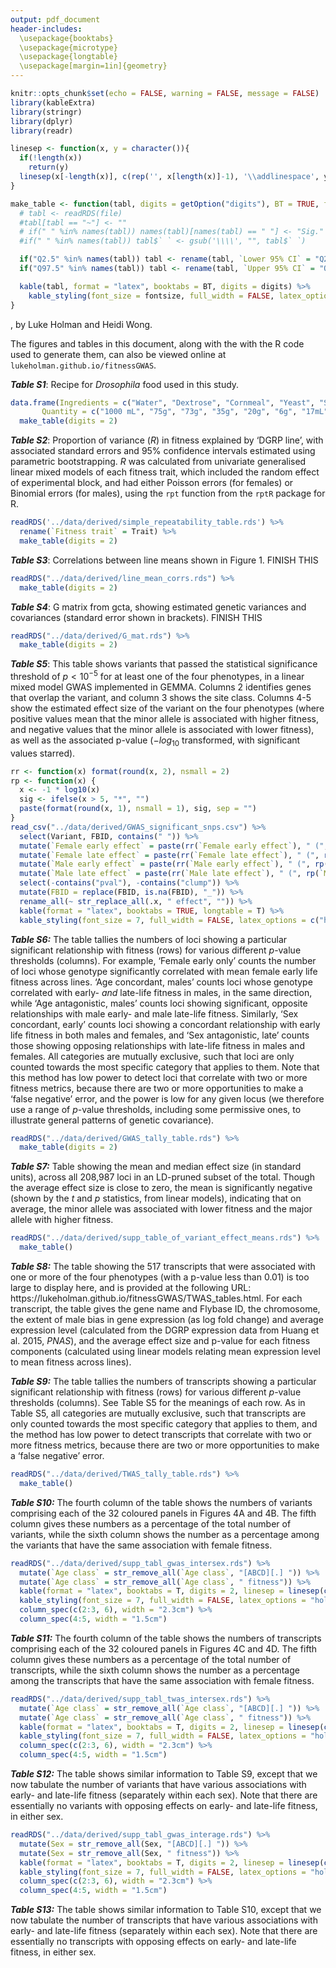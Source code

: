 ```yaml
---
output: pdf_document
header-includes: 
  \usepackage{booktabs}
  \usepackage{microtype}
  \usepackage{longtable}
  \usepackage[margin=1in]{geometry}
---
```


```r
knitr::opts_chunk$set(echo = FALSE, warning = FALSE, message = FALSE)
library(kableExtra)
library(stringr)
library(dplyr)
library(readr)

linesep <- function(x, y = character()){
  if(!length(x))
    return(y)
  linesep(x[-length(x)], c(rep('', x[length(x)]-1), '\\addlinespace', y))  
}

make_table <- function(tabl, digits = getOption("digits"), BT = TRUE, fontsize = 7){
  # tabl <- readRDS(file) 
  #tabl[tabl == "~"] <- ""
  # if(" " %in% names(tabl)) names(tabl)[names(tabl) == " "] <- "Sig."
  #if(" " %in% names(tabl)) tabl$` ` <- gsub('\\\\', "", tabl$` `)

  if("Q2.5" %in% names(tabl)) tabl <- rename(tabl, `Lower 95% CI` = "Q2.5")
  if("Q97.5" %in% names(tabl)) tabl <- rename(tabl, `Upper 95% CI` = "Q97.5")

  kable(tabl, format = "latex", booktabs = BT, digits = digits) %>%
    kable_styling(font_size = fontsize, full_width = FALSE, latex_options = "hold_position")
}
```


\newpage
\pagenumbering{gobble}

\begin{center}
\huge{\textbf{Online Supplementary Material}}
\end{center}
\vspace{0.5cm}
\textbf{A genome-wide scan for pleiotropic fitness effects on sexes and age classes in \textit{Drosophila}}, by
Luke Holman and Heidi Wong.
\vspace{0.5cm}



The figures and tables in this document, along with the with the R code used to generate them, can also be viewed online at `lukeholman.github.io/fitnessGWAS`.


\newpage

***Table S1***: Recipe for _Drosophila_ food used in this study.

```r
data.frame(Ingredients = c("Water", "Dextrose", "Cornmeal", "Yeast", "Soy flour", "Agar", "Tegosept", "Acid mix (4mL orthophosphoric acid, 41mL propionic acid, 55mL water per 100mL)"),
       Quantity = c("1000 mL", "75g", "73g", "35g", "20g", "6g", "17mL", "14mL")) %>%
  make_table(digits = 2) 
```

\newpage

***Table S2***: Proportion of variance ($R$) in fitness explained by 'DGRP line', with associated standard errors and 95% confidence intervals estimated using parametric bootstrapping. $R$ was calculated from univariate generalised linear mixed models of each fitness trait, which included the random effect of experimental block, and had either Poisson errors (for females) or Binomial errors (for males), using the `rpt` function from the `rptR` package for R. 


```r
readRDS('../data/derived/simple_repeatability_table.rds') %>% 
  rename(`Fitness trait` = Trait) %>%
  make_table(digits = 2) 
```

\newpage

***Table S3***: Correlations between line means shown in Figure 1. FINISH THIS

```r
readRDS("../data/derived/line_mean_corrs.rds") %>%
  make_table(digits = 2) 
```


\newpage

***Table S4***:  G matrix from gcta, showing estimated genetic variances and covariances (standard error shown in brackets). FINISH THIS

```r
readRDS("../data/derived/G_mat.rds") %>%
  make_table(digits = 2) 
```
\newpage

***Table S5***: This table shows variants that passed the statistical significance threshold of $p < 10^{-5}$ for at least one of the four phenotypes, in a linear mixed model GWAS implemented in GEMMA. Columns 2 identifies genes that overlap the variant, and column 3 shows the site class. Columns 4-5 show the estimated effect size of the variant on the four phenotypes (where positive values mean that the minor allele is associated with higher fitness, and negative values that the minor allele is associated with lower fitness), as well as the associated p-value ($-log_{10}$ transformed, with significant values starred).


```r
rr <- function(x) format(round(x, 2), nsmall = 2)
rp <- function(x) {
  x <- -1 * log10(x)
  sig <- ifelse(x > 5, "*", "")
  paste(format(round(x, 1), nsmall = 1), sig, sep = "")
}
read_csv("../data/derived/GWAS_significant_snps.csv") %>% 
  select(Variant, FBID, contains(" ")) %>% 
  mutate(`Female early effect` = paste(rr(`Female early effect`), " (", rp(`Female early pval`), ")", sep = "")) %>%
  mutate(`Female late effect` = paste(rr(`Female late effect`), " (", rp(`Female late pval`), ")", sep = "")) %>%
  mutate(`Male early effect` = paste(rr(`Male early effect`), " (", rp(`Male early pval`), ")", sep = "")) %>%
  mutate(`Male late effect` = paste(rr(`Male late effect`), " (", rp(`Male late pval`), ")", sep = "")) %>% 
  select(-contains("pval"), -contains("clump")) %>% 
  mutate(FBID = replace(FBID, is.na(FBID), "_")) %>%
  rename_all(~ str_replace_all(.x, " effect", "")) %>% 
  kable(format = "latex", booktabs = TRUE, longtable = T) %>%
  kable_styling(font_size = 7, full_width = FALSE, latex_options = c("hold_position", "repeat_header")) 
```
\newpage

***Table S6:*** The table tallies the numbers of loci showing a particular significant relationship with fitness (rows) for various different $p$-value thresholds (columns). For example, 'Female early only' counts the number of loci whose genotype significantly correlated with mean female early life fitness across lines. 'Age concordant, males' counts loci whose genotype correlated with early- _and_ late-life fitness in males, in the same direction, while 'Age antagonistic, males' counts loci showing significant, opposite relationships with male early- and male late-life fitness. Similarly, 'Sex concordant, early' counts loci showing a concordant relationship with early life fitness in both males and females, and 'Sex antagonistic, late' counts those showing opposing relationships with late-life fitness in males and females. All categories are mutually exclusive, such that loci are only counted towards the most specific category that applies to them. Note that this method has low power to detect loci that correlate with two or more fitness metrics, because there are two or more opportunities to make a 'false negative' error, and the power is low for any given locus (we therefore use a range of $p$-value thresholds, including some permissive ones, to illustrate general patterns of genetic covariance).

```r
readRDS("../data/derived/GWAS_tally_table.rds") %>%
  make_table(digits = 2)
```

\newpage

***Table S7:*** Table showing the mean and median effect size  (in standard units), across all 208,987 loci in an LD-pruned subset of the total. Though the average effect size is close to zero, the mean is significantly negative (shown by the $t$ and $p$ statistics, from linear models), indicating that on average, the minor allele was associated with lower fitness and the major allele with higher fitness.
```r
readRDS("../data/derived/supp_table_of_variant_effect_means.rds") %>% 
  make_table() 
```
\newpage

***Table S8:*** The table showing the 517 transcripts that were associated with one or more of the four phenotypes (with a p-value less than 0.01) is too large to display here, and is provided at the following URL: https://lukeholman.github.io/fitnessGWAS/TWAS_tables.html. For each transcript, the table gives the gene name and Flybase ID, the chromosome, the extent of male bias in gene expression (as log fold change) and average expression level (calculated from the DGRP expression data from Huang et al. 2015, _PNAS_), and the average effect size and p-value for each fitness components (calculated using linear models relating mean expression level to mean fitness across lines).
\newpage

***Table S9:*** The table tallies the numbers of transcripts showing a particular significant relationship with fitness (rows) for various different $p$-value thresholds (columns). See Table S5 for the meanings of each row. As in Table S5, all categories are mutually exclusive, such that transcripts are only counted towards the most specific category that applies to them, and the method has low power to detect transcripts that correlate with two or more fitness metrics, because there are two or more opportunities to make a 'false negative' error.

```r
readRDS("../data/derived/TWAS_tally_table.rds") %>%
  make_table()
```
\newpage

***Table S10:*** The fourth column of the table shows the numbers of variants comprising each of the 32 coloured panels in Figures 4A and 4B. The fifth column gives these numbers as a percentage of the total number of variants, while the sixth column shows the number as a percentage among the variants that have the same association with female fitness. 
```r
readRDS("../data/derived/supp_tabl_gwas_intersex.rds") %>%
  mutate(`Age class` = str_remove_all(`Age class`, "[ABCD][.] ")) %>% 
  mutate(`Age class` = str_remove_all(`Age class`, " fitness")) %>% 
  kable(format = "latex", booktabs = T, digits = 2, linesep = linesep(c(4,4))) %>%
  kable_styling(font_size = 7, full_width = FALSE, latex_options = "hold_position") %>% 
  column_spec(c(2:3, 6), width = "2.3cm") %>% 
  column_spec(4:5, width = "1.5cm")
```
\newpage

***Table S11:*** The fourth column of the table shows the numbers of transcripts comprising each of the 32 coloured panels in Figures 4C and 4D. The fifth column gives these numbers as a percentage of the total number of transcripts, while the sixth column shows the number as a percentage among the transcripts that have the same association with female fitness. 
```r
readRDS("../data/derived/supp_tabl_twas_intersex.rds") %>%
  mutate(`Age class` = str_remove_all(`Age class`, "[ABCD][.] ")) %>% 
  mutate(`Age class` = str_remove_all(`Age class`, " fitness")) %>% 
  kable(format = "latex", booktabs = T, digits = 2, linesep = linesep(c(4,4))) %>%
  kable_styling(font_size = 7, full_width = FALSE, latex_options = "hold_position") %>% 
  column_spec(c(2:3, 6), width = "2.3cm") %>% 
  column_spec(4:5, width = "1.5cm")
```
\newpage

***Table S12:*** The table shows similar information to Table S9, except that we now tabulate the number of variants that have various associations with early- and late-life fitness (separately within each sex). Note that there are essentially no variants with opposing effects on early- and late-life fitness, in either sex.
```r
readRDS("../data/derived/supp_tabl_gwas_interage.rds") %>%
  mutate(Sex = str_remove_all(Sex, "[ABCD][.] ")) %>% 
  mutate(Sex = str_remove_all(Sex, " fitness")) %>% 
  kable(format = "latex", booktabs = T, digits = 2, linesep = linesep(c(4,4))) %>%
  kable_styling(font_size = 7, full_width = FALSE, latex_options = "hold_position") %>% 
  column_spec(c(2:3, 6), width = "2.3cm") %>% 
  column_spec(4:5, width = "1.5cm")
```
\newpage

<!-- For some reason, knitr inserts vphantom code that breaks this table. I think it's a bug. Manually removing it gives the code below which makes a nice table... -->

<!-- ***Table S12:***  -->
<!-- ```{r} -->
<!-- readRDS("../data/derived/supp_tabl_twas_interage.rds") %>% -->
<!--   mutate(`Percentage (overall)` = format(round(`Percentage (overall)`, 2), nsmall = 2)) %>%  -->
<!--   mutate(`Percentage (given effect on females)` = format(round(`Percentage (given effect on females)`, 2), nsmall = 2)) %>%  -->
<!--   mutate(Sex = str_remove_all(Sex, "[ABCD][.] ")) %>%  -->
<!--   mutate(Sex = str_remove_all(Sex, " fitness")) %>%  -->
<!--   kable(format = "latex", booktabs = T, digits = 2, linesep = linesep(c(4,4))) %>% -->
<!--   kable_styling(font_size = 7, full_width = FALSE, latex_options = "hold_position") %>%  -->
<!--   column_spec(c(2:3, 6), width = "2.6cm") %>%  -->
<!--   column_spec(4:5, width = "1.8cm") -->
<!-- ``` -->
<!-- \newpage -->

***Table S13:*** The table shows similar information to Table S10, except that we now tabulate the number of transcripts that have various associations with early- and late-life fitness (separately within each sex). Note that there are essentially no transcripts with opposing effects on early- and late-life fitness, in either sex.

\begin{table}[!h]
\centering\begingroup\fontsize{7}{9}\selectfont

\begin{tabular}{l>{\raggedright\arraybackslash}p{2.6cm}>{\raggedright\arraybackslash}p{2.6cm}>{\raggedleft\arraybackslash}p{1.8cm}>{\raggedright\arraybackslash}p{1.8cm}>{\raggedright\arraybackslash}p{2.6cm}}
\toprule
Sex & Association with early-life fitness & Association with late-life fitness & Number of transcripts & Percentage (overall) & Percentage (given association with early life fitness)\\
\midrule
Female & Negative & Negative & 3523 & 24.66 & 98.63\\
Female & Negative & Weakly
negative & 49 & 0.34 & 1.37\\
Female & Negative & Weakly
positive & 0 & 0.00 & 0.00\\
Female & Negative & Positive & 0 & 0.00 & 0.00\\
\addlinespace
Female & Weakly
negative & Negative & 49 & 0.34 & 1.37\\
Female & Weakly
negative & Weakly
negative & 3464 & 24.25 & 96.98\\
Female & Weakly
negative & Weakly
positive & 59 & 0.41 & 1.65\\
Female & Weakly
negative & Positive & 0 & 0.00 & 0.00\\
\addlinespace
Female & Weakly
positive & Negative & 0 & 0.00 & 0.00\\
Female & Weakly
positive & Weakly
negative & 59 & 0.41 & 1.65\\
Female & Weakly
positive & Weakly
positive & 3450 & 24.15 & 96.61\\
Female & Weakly
positive & Positive & 62 & 0.43 & 1.74\\
\addlinespace
Female & Positive & Negative & 0 & 0.00 & 0.00\\
Female & Positive & Weakly
negative & 0 & 0.00 & 0.00\\
Female & Positive & Weakly
positive & 62 & 0.43 & 1.74\\
Female & Positive & Positive & 3509 & 24.56 & 98.26\\
\addlinespace
Male & Negative & Negative & 3550 & 24.85 & 99.38\\
Male & Negative & Weakly
negative & 22 & 0.15 & 0.62\\
Male & Negative & Weakly
positive & 0 & 0.00 & 0.00\\
Male & Negative & Positive & 0 & 0.00 & 0.00\\
\addlinespace
Male & Weakly
negative & Negative & 22 & 0.15 & 0.62\\
Male & Weakly
negative & Weakly
negative & 3521 & 24.65 & 98.57\\
Male & Weakly
negative & Weakly
positive & 29 & 0.20 & 0.81\\
Male & Weakly
negative & Positive & 0 & 0.00 & 0.00\\
\addlinespace
Male & Weakly
positive & Negative & 0 & 0.00 & 0.00\\
Male & Weakly
positive & Weakly
negative & 29 & 0.20 & 0.81\\
Male & Weakly
positive & Weakly
positive & 3520 & 24.64 & 98.57\\
Male & Weakly
positive & Positive & 22 & 0.15 & 0.62\\
\addlinespace
Male & Positive & Negative & 0 & 0.00 & 0.00\\
Male & Positive & Weakly
negative & 0 & 0.00 & 0.00\\
Male & Positive & Weakly
positive & 22 & 0.15 & 0.62\\
Male & Positive & Positive & 3549 & 24.84 & 99.38\\
\bottomrule
\end{tabular}
\endgroup{}
\end{table}


